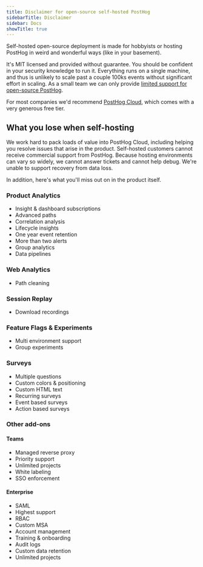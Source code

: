 ```yaml
---
title: Disclaimer for open-source self-hosted PostHog
sidebarTitle: Disclaimer
sidebar: Docs
showTitle: true
---
```


Self-hosted open-source deployment is made for hobbyists or hosting PostHog in weird and wonderful ways (like in your basement).

It's MIT licensed and provided without guarantee. You should be confident in your security knowledge to run it. Everything runs on a single machine, and thus is unlikely to scale past a couple 100ks events without significant effort in scaling. As a small team we can only provide [limited support for open-source PostHog](/docs/self-host/open-source/support).

For most companies we'd recommend [PostHog Cloud](/docs/getting-started/cloud), which comes with a very generous free tier.

## What you lose when self-hosting

We work hard to pack loads of value into PostHog Cloud, including helping you resolve issues that arise in the product. Self-hosted customers cannot receive commercial support from PostHog. Because hosting environments can vary so widely, we cannot answer tickets and cannot help debug. We're unable to support recovery from data loss.

In addition, here's what you'll miss out on in the product itself.

### Product Analytics

- Insight & dashboard subscriptions  
- Advanced paths  
- Correlation analysis  
- Lifecycle insights  
- One year event retention  
- More than two alerts  
- Group analytics  
- Data pipelines

### Web Analytics

- Path cleaning

### Session Replay

- Download recordings

### Feature Flags & Experiments

- Multi environment support  
- Group experiments 

### Surveys

- Multiple questions  
- Custom colors & positioning  
- Custom HTML text  
- Recurring surveys  
- Event based surveys  
- Action based surveys  

### Other add-ons

#### Teams

- Managed reverse proxy
- Priority support
- Unlimited projects
- White labeling
- SSO enforcement

#### Enterprise

- SAML
- Highest support
- RBAC
- Custom MSA
- Account management
- Training & onboarding
- Audit logs
- Custom data retention
- Unlimited projects

